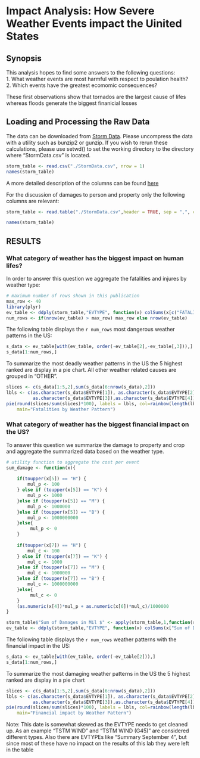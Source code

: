 Impact Analysis: How Severe Weather Events impact the Uinited States 
========================================================

Synopsis
--------
This analysis hopes to find some answers to the following questions:  
1. What weather events are most harmful with respect to poulation health?  
2. Which events have the greatest ecomomic consequences?  

These first observations show that tornados are the largest cause of lifes  
whereas floods generate the biggest finanicial losses

Loading and Processing the Raw Data
-----------------------------------

The data can be downloaded from [Storm Data](https://d396qusza40orc.cloudfront.net/repdata%2Fdata%2FStormData.csv.bz2). Please uncompress the data with a utility such as   bunzip2 or gunzip. If you wish to rerun these calculations, please use setwd() to set the   working directory to the directory where "StormData.csv" is located. 

```r
storm_table <- read.csv("./StormData.csv", nrow = 1)
names(storm_table)
```
A more detailed description of the columns can be found [here](https://d396qusza40orc.cloudfront.net/repdata%2Fpeer2_doc%2Fpd01016005curr.pdf)

For the discussion of damages to person and property only the following columns are   relevant:   

```r

storm_table <- read.table("./StormData.csv",header = TRUE, sep = ",", colClasses = c(rep("NULL", 7),"factor", rep("NULL",14), rep("numeric",2), "numeric","factor", "numeric","factor",rep("NULL", 9) ))

names(storm_table)

```

RESULTS
-------
### What category of weather has the biggest impact on human lifes? 
In order to answer this question we aggregate the fatalities and injures by weather type:

```r
# maximum number of rows shown in this publication
max_row <- 40
library(plyr)
ev_table <- ddply(storm_table,"EVTYPE", function(x) colSums(x[c("FATALITIES","INJURIES")]))
num_rows <- if(nrow(ev_table) > max_row) max_row else nrow(ev_table)


```
The following table displays the `r num_rows` most dangerous weather patterns in the US:

```r
s_data <- ev_table[with(ev_table, order(-ev_table[2],-ev_table[,3])),]
s_data[1:num_rows,]
```

To summarize the most deadly weather patterns in the US the 5 highest ranked are display   in a pie chart. All other weather related causes are grouped in "OTHER".
```r

slices <- c(s_data[1:5,2],sum(s_data[6:nrow(s_data),2]))
lbls <- c(as.character(s_data$EVTYPE[1]), as.character(s_data$EVTYPE[2]), 
          as.character(s_data$EVTYPE[3]),as.character(s_data$EVTYPE[4]),as.character(s_data$EVTYPE[5]), "OTHER")
pie(round(slices/sum(slices)*100), labels = lbls, col=rainbow(length(lbls)), 
    main="Fatalities by Weather Pattern")
```
### What category of weather has the biggest financial impact on the US?
To answer this question we summarize the damage to property and crop and aggregate the summarized data based on the weather type.

```r
# utility function to aggregate the cost per event
sum_damage <- function(x){
    
    if(toupper(x[5]) == "H") {
        mul_p <- 100
    } else if (toupper(x[5]) == "K") {
        mul_p <- 1000
    }else if (toupper(x[5]) == "M") {
        mul_p <- 1000000
    }else if (toupper(x[5]) == "B") {
        mul_p <- 1000000000
    }else{
         mul_p <- 0   
    }
    
    if(toupper(x[7]) == "H") {
        mul_c <- 100
    } else if (toupper(x[7]) == "K") {
        mul_c <- 1000
    }else if (toupper(x[7]) == "M") {
        mul_c <- 1000000
    }else if (toupper(x[7]) == "B") {
        mul_c <- 1000000000
    }else{
         mul_c <- 0   
    }
    (as.numeric(x[4])*mul_p + as.numeric(x[6])*mul_c)/1000000
}

storm_table$"Sum of Damages in Mil $" <- apply(storm_table,1,function(row) sum_damage(row) )
ev_table <- ddply(storm_table,"EVTYPE", function(x) colSums(x["Sum of Damages in Mil $"]))
```
The following table displays the `r num_rows` weather patterns with the financial impact in the US:
```r
s_data <- ev_table[with(ev_table, order(-ev_table[2])),]
s_data[1:num_rows,]

```
To summarize the most damaging weather patterns in the US the 5 highest ranked are display in a pie chart 
```r

slices <- c(s_data[1:5,2],sum(s_data[6:nrow(s_data),2]))
lbls <- c(as.character(s_data$EVTYPE[1]), as.character(s_data$EVTYPE[2]), 
          as.character(s_data$EVTYPE[3]),as.character(s_data$EVTYPE[4]),as.character(s_data$EVTYPE[5]), "OTHER")
pie(round(slices/sum(slices)*100), labels = lbls, col=rainbow(length(lbls)), 
    main="Financial impact by Weather Pattern")
```
Note: This date is somewhat skewed as the EVTYPE needs to get cleaned up. As an example "TSTM WIND" and "TSTM WIND (G45)" are considered different types. Also there are EVTYPEs like "Summary September 4", but since most of these have no impact on the results of this lab they were left in the table

